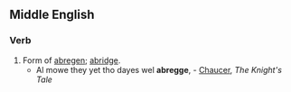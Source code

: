 ==Middle English==

===Verb===
{{infl|enm|verb}}

# Form of [[abregen#Middle english|abregen]]; [[abridge]].
#* Al mowe they yet tho dayes wel '''abregge''', - [[w:Chaucer|Chaucer]], ''The Knight's Tale''